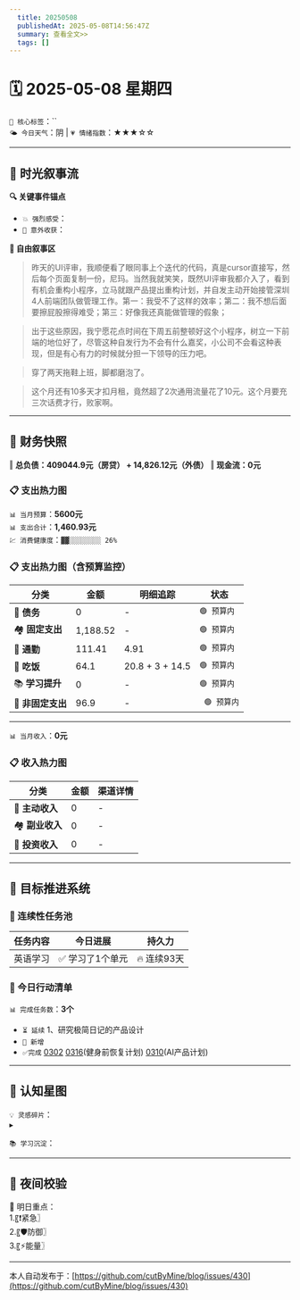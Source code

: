 ```yaml
---
  title: 20250508
  publishedAt: 2025-05-08T14:56:47Z
  summary: 查看全文>>
  tags: []
---
```


# 🗓️ 2025-05-08 星期四  
`🔑 核心标签`：``  
`🌤️ 今日天气`：阴 | `💗 情绪指数`：★★★☆☆   

---


## 🌊 **时光叙事流**
**🔍 关键事件锚点**  
- `💥 强烈感受`：                  
- `🎉 意外收获`：         

**📖 自由叙事区**  
> 昨天的UI评审，我顺便看了眼同事上个迭代的代码，真是cursor直接写，然后每个页面复制一份，尼玛。当然我就笑笑，既然UI评审我都介入了，看到有机会重构小程序，立马就跟产品提出重构计划，并自发主动开始接管深圳4人前端团队做管理工作。第一：我受不了这样的效率；第二：我不想后面要擦屁股擦得难受；第三：好像我还真能做管理的假象；

> 出于这些原因，我宁愿花点时间在下周五前整顿好这个小程序，树立一下前端的地位好了，尽管这种自发行为不会有什么嘉奖，小公司不会看这种表现，但是有心有力的时候就分担一下领导的压力吧。

> 穿了两天拖鞋上班，脚都磨泡了。

> 这个月还有10多天才扣月租，竟然超了2次通用流量花了10元。这个月要充三次话费才行，败家啊。

---

## 💸 **财务快照**
‖ **总负债：409044.9元（房贷） + 14,826.12元（外债）**
‖ **现金流：0元**

### 📋 支出热力图

`📊 当月预算`：**5600元**  
`📊 支出合计`：**1,460.93元**  
`💹 消费健康度`：`▓▓░░░░░░░░ 26%`  
### 📋 支出热力图（含预算监控）
| 分类         | 金额    | 明细追踪                  | 状态           |
|--------------|---------|---------------------------|----------------|
| 🏦 **债务**    | 0   | -    | `🟢 预算内`   |
| 🏘️ **固定支出** | 1,188.52     |  -  | `🟢 预算内`     |
| 🚌 **通勤**     | 111.41     | 4.91      | `🟢 预算内`     |
| 🍜 **吃饭**     |  64.1   | 20.8 + 3 + 14.5 | `🟢 预算内`   |
| 📚 **学习提升** | 0      | -      | `🟢 预算内`     |
| 🎲 **非固定支出** | 96.9     |  -  | ` 🟢 预算内`  |
---

`📊 当月收入`：**0元**  

### 📋 收入热力图
| 分类         | 金额    | 渠道详情             |
|--------------|---------|-------------------------|
| 🏦 **主动收入**  | 0                | -        |
| 🏘️ **副业收入**  | 0                | -        |
| 🚌 **投资收入**  | 0                | -        |



---

## 🎯 **目标推进系统**

### 🔄 连续性任务池
| 任务内容                | 今日进展          | 持久力     |
|-------------------------|-------------------|------------|
| 英语学习         | ✅ 学习了1个单元 | 🔥 连续93天  |



### 📌 今日行动清单

`📊 完成任务数`：**3个**  
- `⏳ 延续` 1、研究极简日记的产品设计             
- `🚩 新增`   
- `✅完成` [0302](note://WEB9685e40ae7a6464db1196641a1ffd0ee)   [0316](note://WEBc1fcc89ec3e741538b703e8017b38c9f)(健身前恢复计划)  [0310](note://WEBfc89f9187c014fbe9fab88e2d09b4bde)(AI产品计划)


---

## 🌌 **认知星图**
`💡 灵感碎片`：  
▸ 


`📚 学习沉淀`：  
>    

---

## 🌃 夜间校验

🚀 明日重点：  
1.〖❗紧急〗  
2.〖🛡️防御〗  
3.〖⚡能量〗

---
本人自动发布于：[https://github.com/cutByMine/blog/issues/430](https://github.com/cutByMine/blog/issues/430)
